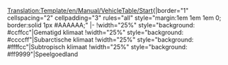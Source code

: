<noinclude>[[Translation:Template/en/Manual/VehicleTable/Start]]</noinclude><noinclude></noinclude>{|border="1" cellspacing="2" cellpadding="3" rules="all" style="margin:1em 1em 1em 0; border:solid 1px #AAAAAA;"
|-
!width="25%" style="background: #ccffcc"|Gematigd klimaat
!width="25%" style="background: #ccccff"|Subarctische klimaat
!width="25%" style="background: #ffffcc"|Subtropisch klimaat
!width="25%" style="background: #ff9999"|Speelgoedland